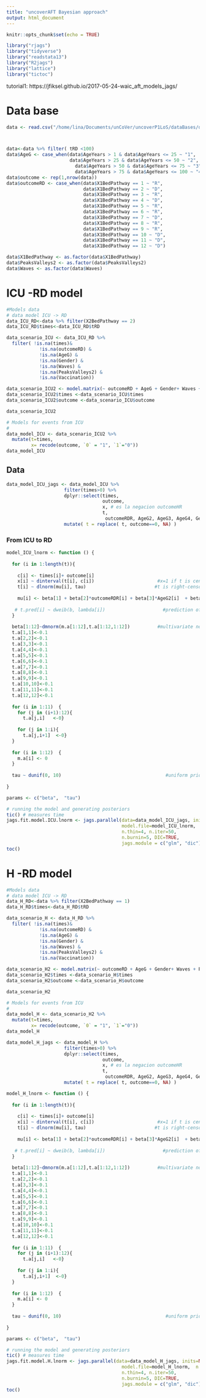 ```yaml
---
title: "uncoverAFT Bayesian approach"
output: html_document
---
```


```r
knitr::opts_chunk$set(echo = TRUE)
```

```r
library("rjags")
library("tidyverse")
library("readstata13")
library("R2jags")
library("lattice")
library("tictoc")
```

tutorial1: https://jfiksel.github.io/2017-05-24-waic_aft_models_jags/


# Data base

```r
data <- read.csv("/home/lina/Documents/unCoVer/uncoverP1LoS/dataBases/dataBaseAnalysis13.csv")



data<-data %>% filter( tRD <100)
data$AgeG <- case_when(data$AgeYears > 1 & data$AgeYears <= 25 ~ "1",
                       data$AgeYears > 25 & data$AgeYears <= 50 ~ "2",
                         data$AgeYears > 50 & data$AgeYears <= 75 ~ "3",
                         data$AgeYears > 75 & data$AgeYears <= 100 ~ "4")
data$outcome <- rep(1,nrow(data))
data$outcomeRD <- case_when(data$X1BedPathway == 1 ~ "R",
                            data$X1BedPathway == 2 ~ "D",
                            data$X1BedPathway == 3 ~ "R",
                            data$X1BedPathway == 4 ~ "D",
                            data$X1BedPathway == 5 ~ "R",
                            data$X1BedPathway == 6 ~ "R",
                            data$X1BedPathway == 7 ~ "D",
                            data$X1BedPathway == 8 ~ "R",
                            data$X1BedPathway == 9 ~ "R",
                            data$X1BedPathway == 10 ~ "D",
                            data$X1BedPathway == 11 ~ "D",
                            data$X1BedPathway == 12 ~ "D")

data$X1BedPathway <- as.factor(data$X1BedPathway)
data$PeaksValleys2 <- as.factor(data$PeaksValleys2)
data$Waves <- as.factor(data$Waves)
```


# ICU -RD model

```r
#Models data
# data model ICU -> RD
data_ICU_RD<-data %>% filter(X2BedPathway == 2)
data_ICU_RD$times<-data_ICU_RD$tRD
```

```r
data_scenario_ICU <- data_ICU_RD %>% 
  filter( !is.na(times)& 
            !is.na(outcomeRD) & 
            !is.na(AgeG) & 
            !is.na(Gender) & 
            !is.na(Waves) & 
            !is.na(PeaksValleys2) & 
            !is.na(Vaccination))

data_scenario_ICU2 <- model.matrix(~ outcomeRD + AgeG + Gender+ Waves + PeaksValleys2 + Vaccination, data = data_scenario_ICU ) |> data.frame()
data_scenario_ICU2$times <-data_scenario_ICU$times
data_scenario_ICU2$outcome <-data_scenario_ICU$outcome

data_scenario_ICU2
```

```r
# Models for events from ICU
#
data_model_ICU <- data_scenario_ICU2 %>% 
  mutate(t=times, 
         x= recode(outcome, `0` = "1", `1`="0"))
data_model_ICU
```


## Data

```r

data_model_ICU_jags <- data_model_ICU %>% 
                     filter(times>0) %>% 
                     dplyr::select(times, 
                                   outcome,  
                                   x, # es la negacion outcomeHR
                                   t, 
                                    outcomeRDR, AgeG2, AgeG3, AgeG4, GenderM, Waves2, Waves3, Waves4, Waves5, PeaksValleys2valley, VaccinationYes) %>% 
                     mutate( t = replace( t, outcome==0, NA) ) 

```


### From ICU to RD

```r
model_ICU_lnorm <- function () {
  
  for (i in 1:length(t)){
    
    c[i] <- times[i]+ outcome[i]	
    x[i] ~ dinterval(t[i], c[i])                       #x=1 if t is censored, 0 otherwise; if x=1, then t>c
    t[i] ~ dlnorm(mu[i], tau)                         #t is right-censored observation 
    
    mu[i] <- beta[1] + beta[2]*outcomeRDR[i] + beta[3]*AgeG2[i]  + beta[4]*AgeG3[i] + beta[5]*AgeG4[i] + beta[6]*GenderM[i] + beta[7]*Waves2[i] + beta[8]*Waves3[i]+ beta[9]*Waves4[i] + beta[10]*Waves5[i] + beta[11]*PeaksValleys2valley[i]+ beta[12]*VaccinationYes[i] 
    
   # t.pred[i] ~ dweib(b, lambda[i])                     #prediction of length of day
  }
  
  beta[1:12]~dmnorm(m.a[1:12],t.a[1:12,1:12])          #multivariate normal prior for beta
  t.a[1,1]<-0.1
  t.a[2,2]<-0.1
  t.a[3,3]<-0.1
  t.a[4,4]<-0.1
  t.a[5,5]<-0.1
  t.a[6,6]<-0.1
  t.a[7,7]<-0.1
  t.a[8,8]<-0.1
  t.a[9,9]<-0.1
  t.a[10,10]<-0.1
  t.a[11,11]<-0.1
  t.a[12,12]<-0.1
  
  for (i in 1:11)  {
    for (j in (i+1):12){
      t.a[j,i]   <-0}       
    
    for (j in 1:i){
      t.a[j,i+1]  <-0}
  }
  
  for (i in 1:12)  {
    m.a[i] <- 0
  }
  
  tau ~ dunif(0, 10)                                      #uniform prior for tau
  
}
```

```r
params <- c("beta",  "tau")
```

```r
# running the model and generating posteriors
tic() # measures time
jags.fit.model.ICU.lnorm <- jags.parallel(data=data_model_ICU_jags, inits=NULL, params, 
                                          model.file=model_ICU_lnorm,  n.chains = 3, 
                                          n.thin=4, n.iter=50, 
                                          n.burnin=5, DIC=TRUE, 
                                          jags.module = c("glm", "dic"))
toc()
```



# H -RD model

```r
#Models data
# data model ICU -> RD
data_H_RD<-data %>% filter(X2BedPathway == 1)
data_H_RD$times<-data_H_RD$tRD
```

```r
data_scenario_H <- data_H_RD %>% 
  filter( !is.na(times)& 
            !is.na(outcomeRD) & 
            !is.na(AgeG) & 
            !is.na(Gender) & 
            !is.na(Waves) & 
            !is.na(PeaksValleys2) & 
            !is.na(Vaccination))

data_scenario_H2 <- model.matrix(~ outcomeRD + AgeG + Gender+ Waves + PeaksValleys2 + Vaccination, data = data_scenario_H ) |> data.frame()
data_scenario_H2$times <-data_scenario_H$times
data_scenario_H2$outcome <-data_scenario_H$outcome

data_scenario_H2
```

```r
# Models for events from ICU
#
data_model_H <- data_scenario_H2 %>% 
  mutate(t=times, 
         x= recode(outcome, `0` = "1", `1`="0"))
data_model_H
```

```r

data_model_H_jags <- data_model_H %>% 
                     filter(times>0) %>% 
                     dplyr::select(times, 
                                   outcome,  
                                   x, # es la negacion outcomeHR
                                   t, 
                                    outcomeRDR, AgeG2, AgeG3, AgeG4, GenderM, Waves2, Waves3, Waves4, Waves5, PeaksValleys2valley, VaccinationYes) %>% 
                     mutate( t = replace( t, outcome==0, NA) ) 

```


```r
model_H_lnorm <- function () {
  
  for (i in 1:length(t)){
    
    c[i] <- times[i]+ outcome[i]	
    x[i] ~ dinterval(t[i], c[i])                       #x=1 if t is censored, 0 otherwise; if x=1, then t>c
    t[i] ~ dlnorm(mu[i], tau)                         #t is right-censored observation 
    
    mu[i] <- beta[1] + beta[2]*outcomeRDR[i] + beta[3]*AgeG2[i]  + beta[4]*AgeG3[i] + beta[5]*AgeG4[i] + beta[6]*GenderM[i] + beta[7]*Waves2[i] + beta[8]*Waves3[i]+ beta[9]*Waves4[i] + beta[10]*Waves5[i] + beta[11]*PeaksValleys2valley[i]+ beta[12]*VaccinationYes[i] 
    
   # t.pred[i] ~ dweib(b, lambda[i])                     #prediction of length of day
  }
  
  beta[1:12]~dmnorm(m.a[1:12],t.a[1:12,1:12])          #multivariate normal prior for beta
  t.a[1,1]<-0.1
  t.a[2,2]<-0.1
  t.a[3,3]<-0.1
  t.a[4,4]<-0.1
  t.a[5,5]<-0.1
  t.a[6,6]<-0.1
  t.a[7,7]<-0.1
  t.a[8,8]<-0.1
  t.a[9,9]<-0.1
  t.a[10,10]<-0.1
  t.a[11,11]<-0.1
  t.a[12,12]<-0.1
  
  for (i in 1:11)  {
    for (j in (i+1):12){
      t.a[j,i]   <-0}       
    
    for (j in 1:i){
      t.a[j,i+1]  <-0}
  }
  
  for (i in 1:12)  {
    m.a[i] <- 0
  }
  
  tau ~ dunif(0, 10)                                      #uniform prior for tau
  
}
```

```r
params <- c("beta",  "tau")
```

```r
# running the model and generating posteriors
tic() # measures time
jags.fit.model.H.lnorm <- jags.parallel(data=data_model_H_jags, inits=NULL, params, 
                                          model.file=model_H_lnorm,  n.chains = 3, 
                                          n.thin=4, n.iter=50, 
                                          n.burnin=5, DIC=TRUE, 
                                          jags.module = c("glm", "dic"))
toc()
```




